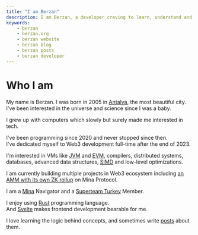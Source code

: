 ```yaml
---
title: "I am Berzan"
description: I am Berzan, a developer craving to learn, understand and build.
keywords:
    - berzan
    - berzan.org
    - berzan website
    - berzan blog
    - berzan posts
    - berzan developer
---
```


# Who I am

My name is Berzan. I was born in 2005 in [Antalya](https://en.wikipedia.org/wiki/Antalya), the most beautiful city.<br/>
I've been interested in the universe and science since I was a baby.

I grew up with computers which slowly but surely made me interested in tech.

I've been programming since 2020 and never stopped since then.<br/>
I've dedicated myself to Web3 development full-time after the end of 2023.

I'm interested in VMs like [JVM](https://en.wikipedia.org/wiki/Java_virtual_machine) and [EVM](https://en.wikipedia.org/wiki/Ethereum#Virtual_machine), compilers, distributed systems, databases, advanced data structures, [SIMD](https://en.wikipedia.org/wiki/Single_instruction,_multiple_data) and low-level optimizations.

I am currently building multiple projects in Web3 ecosystem including [an AMM with its own ZK rollup](https://docs.xane.berzan.org) on Mina Protocol.

I am a [Mina](https://minaprotocol.com/) Navigator and a [Superteam Turkey](https://tr.superteam.fun/) Member.

I enjoy using [Rust](https://www.rust-lang.org/) programming language. <br/>
And [Svelte](https://svelte.dev/) makes frontend development bearable for me.

I love learning the logic behind concepts, and sometimes write [posts](posts) about them.
